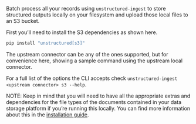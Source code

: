 Batch process all your records using `unstructured-ingest` to store structured outputs locally on your filesystem and upload those local files to an S3 bucket.

First you’ll need to install the S3 dependencies as shown here.

```bash
pip install "unstructured[s3]"
```

The upstream connector can be any of the ones supported, but for convenience here, showing a sample command using the upstream local connector.


<CodeGroup>

  <S3Sh />

  <S3Py />

</CodeGroup>


For a full list of the options the CLI accepts check `unstructured-ingest <upstream connector> s3 --help`.

NOTE: Keep in mind that you will need to have all the appropriate extras and dependencies for the file types of the documents contained in your data storage platform if you’re running this locally. You can find more information about this in the [installation guide](/open-source/installation/overview).